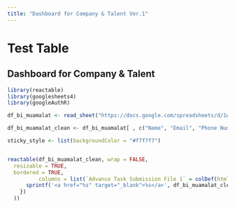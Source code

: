 ```yaml
---
title: "Dashboard for Company & Talent Ver.1"
---
```


# Test Table
## Dashboard for Company & Talent

```r
library(reactable)
library(googlesheets4)
library(googleAuthR)
```

```r
df_bi_muamalat <- read_sheet("https://docs.google.com/spreadsheets/d/1w6A1mzza4fdp1FDpi0x7wWZaP0ycVR-y7TWBQ7GZuCE", range = "Bank Muamalat - Business Intelligence Analyst")
```

```r

df_bi_muamalat_clean <- df_bi_muamalat[ , c("Name", "Email", "Phone Number", "Batch VIX", "State", "Score Task 1", "Score Task 2", "Score Task 3", "Score Task 4", "Total Score", "Advance Task Submission File 1")]
```

```r

sticky_style <- list(backgroundColor = "#f7f7f7")


reactable(df_bi_muamalat_clean, wrap = FALSE,
  resizable = TRUE,
  bordered = TRUE, 
          columns = list(`Advance Task Submission File 1` = colDef(html = TRUE, cell = function(value, index) {
      sprintf('<a href="%s" target="_blank">%s</a>', df_bi_muamalat_clean$`Advance Task Submission File 1`[index], value)
    })
  ))
```


